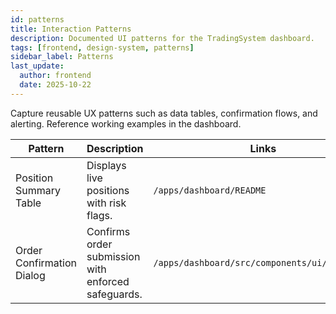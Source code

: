 ```yaml
---
id: patterns
title: Interaction Patterns
description: Documented UI patterns for the TradingSystem dashboard.
tags: [frontend, design-system, patterns]
sidebar_label: Patterns
last_update:
  author: frontend
  date: 2025-10-22
---
```


Capture reusable UX patterns such as data tables, confirmation flows, and alerting. Reference working examples in the dashboard.

| Pattern | Description | Links |
| ------- | ----------- | ----- |
| Position Summary Table | Displays live positions with risk flags. | `/apps/dashboard/README` |
| Order Confirmation Dialog | Confirms order submission with enforced safeguards. | `/apps/dashboard/src/components/ui/dialog.md` |

